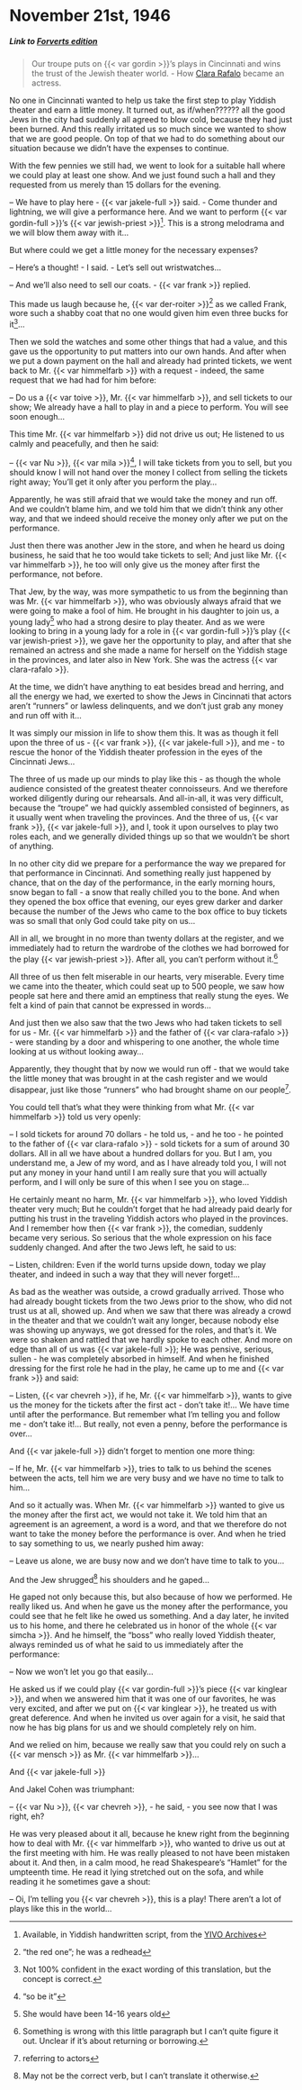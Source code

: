 # November 21st, 1946

##### _Link to [Forverts edition](https://www.nli.org.il/en/newspapers/frw/1946/11/21/01/)_ {.unnumbered}

> Our troupe puts on {{< var gordin >}}'s plays in Cincinnati and wins the trust of the Jewish theater world. - How [Clara Rafalo](https://www.museumoffamilyhistory.com/yt/lex/R/rafalo-clara.htm) became an actress.

No one in Cincinnati wanted to help us take the first step to play Yiddish theater and earn a little money. It turned out, as if/when?????? all the good Jews in the city had suddenly all agreed to blow cold, because they had just been burned. And this really irritated us so much since we wanted to show that we are good people. On top of that we had to do something about our situation because we didn't have the expenses to continue. 

With the few pennies we still had, we went to look for a suitable hall where we could play at least one show. And we just found such a hall and they requested from us merely than 15 dollars for the evening.

-- We have to play here - {{< var jakele-full >}} said. - Come thunder and lightning, we will give a performance here. And we want to perform {{< var gordin-full >}}'s {{< var jewish-priest >}}^[Available, in Yiddish handwritten script, from the [YIVO Archives](https://digipres.cjh.org/delivery/DeliveryManagerServlet?dps_pid=IE2725799)]. This is a strong melodrama and we will blow them away with it...

But where could we get a little money for the necessary expenses?

-- Here's a thought! - I said. - Let's sell out wristwatches...

-- And we'll also need to sell our coats. - {{< var frank >}} replied.

This made us laugh because he, {{< var der-roiter >}}^["the red one"; he was a redhead] as we called Frank, wore such a shabby coat that no one would given him even three bucks for it^[Not 100% confident in the exact wording of this translation, but the concept is correct.]...

Then we sold the watches and some other things that had a value, and this gave us the opportunity to put matters into our own hands. And after when we put a down payment on the hall and already had printed tickets, we went back to Mr. {{< var himmelfarb >}} with a request - indeed, the same request that we had had for him before:

-- Do us a {{< var toive >}}, Mr. {{< var himmelfarb >}}, and sell tickets to our show; We already have a hall to play in and a piece to perform. You will see soon enough...

This time Mr. {{< var himmelfarb >}} did not drive us out; He listened to us calmly and peacefully, and then he said:

-- {{< var Nu >}}, {{< var mila >}}^["so be it"], I will take tickets from you to sell, but you should know I will not hand over the money I collect from selling the tickets right away; You'll get it only after you perform the play...

Apparently, he was still afraid that we would take the money and run off. And we couldn't blame him, and we told him that we didn't think any other way, and that we indeed should receive the money only after we put on the performance.

Just then there was another Jew in the store, and when he heard us doing business, he said that he too would take tickets to sell; And just like Mr. {{< var himmelfarb >}}, he too will only give us the money after first the performance, not before.

That Jew, by the way, was more sympathetic to us from the beginning than was Mr. {{< var himmelfarb >}}, who was obviously always afraid that we were going to make a fool of him. He brought in his daughter to join us, a young lady^[She would have been 14-16 years old] who had a strong desire to play theater. And as we were looking to bring in a young lady for a role in {{< var gordin-full >}}'s play {{< var jewish-priest >}}, we gave her the opportunity to play, and after that she remained an actress and she made a name for herself on the Yiddish stage in the provinces, and later also in New York. She was the actress {{< var clara-rafalo >}}.

At the time, we didn't have anything to eat besides bread and herring, and all the energy we had, we exerted to show the Jews in Cincinnati that actors aren't "runners" or lawless delinquents, and we don't just grab any money and run off with it...

It was simply our mission in life to show them this. It was as though it fell upon the three of us - {{< var frank >}}, {{< var jakele-full >}}, and me - to rescue the honor of the Yiddish theater profession in the eyes of the Cincinnati Jews...

The three of us made up our minds to play like this - as though the whole audience consisted of the greatest theater connoisseurs. And we therefore worked diligently during our rehearsals. And all-in-all, it was very difficult, because the "troupe" we had quickly assembled consisted of beginners, as it usually went when traveling the provinces. And the three of us, {{< var frank >}}, {{< var jakele-full >}}, and I, took it upon ourselves to play two roles each, and we generally divided things up so that we wouldn't be short of anything.

In no other city did we prepare for a performance the way we prepared for that performance in Cincinnati. And something really just happened by chance, that on the day of the performance, in the early morning hours, snow began to fall - a snow that really chilled you to the bone. And when they opened the box office that evening, our eyes grew darker and darker because the number of the Jews who came to the box office to buy tickets was so small that only God could take pity on us...

All in all, we brought in no more than twenty dollars at the register, and we immediately had to return the wardrobe of the clothes we had borrowed for the play {{< var jewish-priest >}}. After all, you can't perform without it.^[Something is wrong with this little paragraph but I can't quite figure it out. Unclear if it's about returning or borrowing.]

All three of us then felt miserable in our hearts, very miserable. Every time we came into the theater, which could seat up to 500 people, we saw how people sat here and there amid an emptiness that really stung the eyes. We felt a kind of pain that cannot be expressed in words...

And just then we also saw that the two Jews who had taken tickets to sell for us - Mr. {{< var himmelfarb >}} and the father of {{< var clara-rafalo >}} - were standing by a door and whispering to one another, the whole time looking at us without looking away...

Apparently, they thought that by now we would run off - that we would take the little money that was brought in at the cash register and we would disappear, just like those "runners" who had brought shame on our people^[referring to actors].

You could tell that's what they were thinking from what Mr. {{< var himmelfarb >}} told us very openly:

-- I sold tickets for around 70 dollars - he told us, - and he too - he pointed to the father of {{< var clara-rafalo >}} - sold tickets for a sum of around 30 dollars. All in all we have about a hundred dollars for you. But I am, you understand me, a Jew of my word, and as I have already told you, I will not put any money in your hand until I am really sure that you will actually perform, and I will only be sure of this when I see you on stage...

He certainly meant no harm, Mr. {{< var himmelfarb >}}, who loved Yiddish theater very much; But he couldn't forget that he had already paid dearly for putting his trust in the traveling Yiddish actors who played in the provinces. And I remember how then {{< var frank >}}, the comedian, suddenly became very serious. So serious that the whole expression on his face suddenly changed. And after the two Jews left, he said to us:

-- Listen, children: Even if the world turns upside down, today we play theater, and indeed in such a way that they will never forget!...

As bad as the weather was outside, a crowd gradually arrived. Those who had already bought tickets from the two Jews prior to the show, who did not trust us at all, showed up. And when we saw that there was already a crowd in the theater and that we couldn't wait any longer, because nobody else was showing up anyways, we got dressed for the roles, and that's it. We were so shaken and rattled that we hardly spoke to each other. And more on edge than all of us was {{< var jakele-full >}}; He was pensive, serious, sullen -  he was completely absorbed in himself. And when he finished dressing for the first role he had in the play, he came up to me and {{< var frank >}} and said:

-- Listen, {{< var chevreh >}}, if he, Mr. {{< var himmelfarb >}}, wants to give us the money for the tickets after the first act - don't take it!... We have time until after the performance. But remember what I'm telling you and follow me - don’t take it!... But really, not even a penny, before the performance is over...

And {{< var jakele-full >}} didn't forget to mention one more thing:

-- If he, Mr. {{< var himmelfarb >}}, tries to talk to us behind the scenes between the acts, tell him we are very busy and we have no time to talk to him...


And so it actually was. When Mr. {{< var himmelfarb >}} wanted to give us the money after the first act, we would not take it. We told him that an agreement is an agreement, a word is a word, and that we therefore do not want to take the money before the performance is over. And when he tried to say something to us, we nearly pushed him away:

-- Leave us alone, we are busy now and we don't have time to talk to you...

And the Jew shrugged^[May not be the correct verb, but I can't translate it otherwise.] his shoulders and he gaped...

He gaped not only because this, but also because of how we performed. He really liked us. And when he gave us the money after the performance, you could see that he felt like he owed us something. And a day later, he invited us to his home, and there he celebrated us in honor of the whole {{< var simcha >}}. And he himself, the "boss" who really loved Yiddish theater, always reminded us of what he said to us immediately after the performance:

-- Now we won't let you go that easily...

He asked us if we could play {{< var gordin-full >}}'s piece {{< var kinglear >}}, and when we answered him that it was one of our favorites, he was very excited, and after we put on {{< var kinglear >}}, he treated us with great deference. And when he invited us over again for a visit, he said that now he has big plans for us and we should completely rely on him.

And we relied on him, because we really saw that you could rely on such a {{< var mensch >}} as Mr. {{< var himmelfarb >}}...

And {{< var jakele-full >}}


And Jakel Cohen was triumphant:

-- {{< var Nu >}}, {{< var chevreh >}}, - he said, - you see now that I was right, eh?

He was very pleased about it all, because he knew right from the beginning how to deal with Mr. {{< var himmelfarb >}}, who wanted to drive us out at the first meeting with him. He was really pleased to not have been mistaken about it. And then, in a calm mood, he read Shakespeare's "Hamlet" for the umpteenth time. He read it lying stretched out on the sofa, and while reading it he sometimes gave a shout:

-- Oi, I'm telling you {{< var chevreh >}}, this is a play! There aren't a lot of plays like this in the world...

